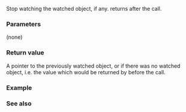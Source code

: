 {{cpp/experimental/observer_ptr/title|release}}
{{cpp/experimental/lib extensions 2/observer_ptr/navbar}}

{{ddcl | since=libfund_ts_2 | 1=
constexpr element_type* release() noexcept;
}}

Stop watching the watched object, if any. {{lc|get()}} returns {{c|nullptr}} after the call.

===Parameters===
(none)

===Return value===
A pointer to the previously watched object, or {{c|nullptr}} if there was no watched object, i.e. the value which would be returned by {{lc|get()}} before the call.

===Example===
{{example |
 | code=
 | output=
}}

===See also===
{{dsc begin}}
{{dsc inc | cpp/experimental/observer_ptr/dsc get}}
{{dsc inc | cpp/experimental/observer_ptr/dsc reset}}
{{dsc end}}

{{langlinks|zh}}